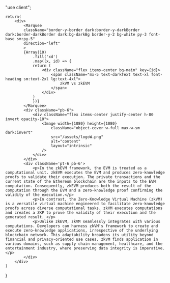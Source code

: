 "use client";



    return(
        <div>
            <Marquee
            className="border-y-border dark:border-y-darkBorder dark:border-darkBorder dark:bg-darkBg border-y-2 bg-white py-3 font-base sm:py-5"
            direction="left"
            >
            {Array(10)
                .fill('xd')
                .map((x, id) => {
                return (
                    <div className="flex items-center bg-main" key={id}>
                        <span className="mx-5 text-darkText text-xl font-heading sm:text-2xl lg:text-4xl">
                            zkVM vs zkEVM
                        </span>
                    </div>
                )
                })}
            </Marquee>
            <div className="pb-6">
                <div className="flex items-center justify-center h-80 invert opacity-10">
                    <Image width={1080} height={1080}
                        className="object-cover w-full max-w-sm dark:invert"
                        src="/assets/logoW.png"
                        alt="content"
                        layout="intrinsic"
                    />
                </div>
            </div>
            <div className='pt-6 pb-6'>
                <p>In the zkEVM framework, the EVM is treated as a computational unit. zkEVM executes the EVM and produces zero-knowledge proofs to validate their execution. The private transactions and the current state of the Ethereum blockchain are the inputs to the EVM computation. Consequently, zkEVM produces both the result of the computation through the EVM and a zero-knowledge proof confirming the validity of the execution.</p>
                <p>In contrast, the Zero-Knowledge Virtual Machine (zkVM) is a versatile virtual machine engineered to facilitate zero-knowledge proofs across diverse computational tasks. zkVM executes computations and creates a ZKP to prove the validity of their execution and the generated result. </p>
                <p>Unlike zkEVM, zkVM seamlessly integrates with various computations. Developers can harness zkVM's framework to create and execute zero-knowledge applications, irrespective of the underlying blockchain network. This adaptability broadens its utility beyond financial and privacy-oriented use cases. zkVM finds application in various domains, such as supply chain management, healthcare, and the entertainment industry, where preserving data integrity is imperative.</p>
            </div>
        </div>
    )
}
